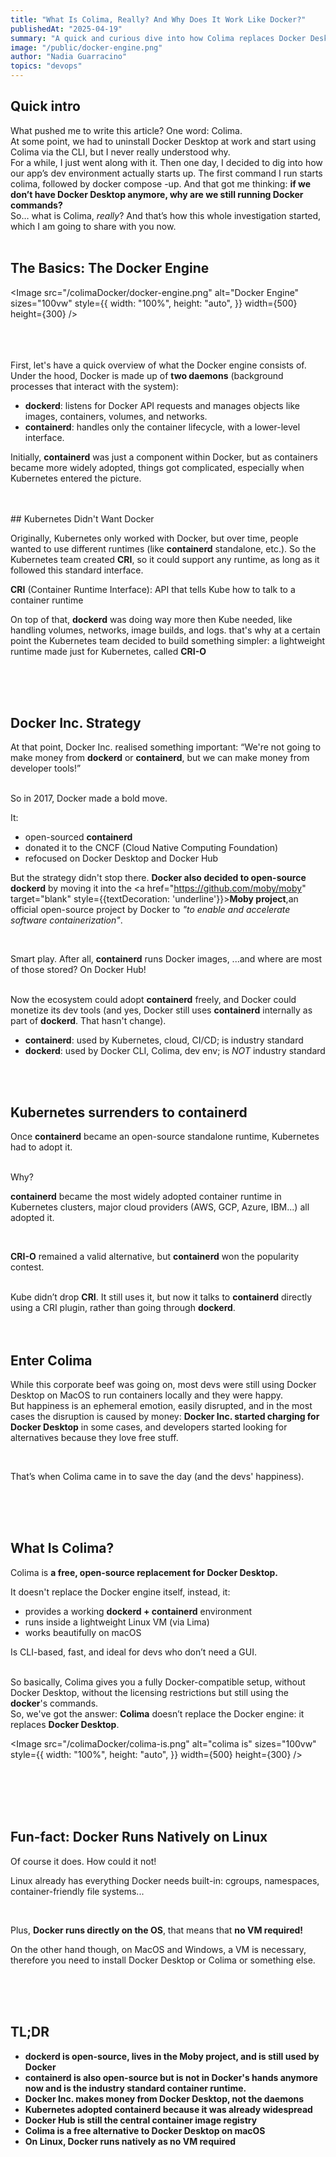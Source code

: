 ```yaml
---
title: "What Is Colima, Really? And Why Does It Work Like Docker?"
publishedAt: "2025-04-19"
summary: "A quick and curious dive into how Colima replaces Docker Desktop, why it still uses Docker commands, and what’s really happening behind the scenes in your dev environment"
image: "/public/docker-engine.png"
author: "Nadia Guarracino"
topics: "devops"
---
```



## Quick intro
What pushed me to write this article? One word: Colima.
<br />
At some point, we had to uninstall Docker Desktop at work and start using Colima via the CLI, but I never really understood why.
<br />For a while, I just went along with it.
Then one day, I decided to dig into how our app’s dev environment actually starts up. The first command I run starts colima, followed by <Highlight>docker compose -up</Highlight>.
And that got me thinking:
 <strong>if we don’t have Docker Desktop anymore, why are we still running Docker commands?</strong>
 <br />
So… what is Colima, <i>really</i>? And that’s how this whole investigation started, which I am going to share with you now.
<br />
<br />
## The Basics: The Docker Engine

<Image
  src="/colimaDocker/docker-engine.png"
  alt="Docker Engine"
  sizes="100vw"
  style={{
    width: "100%",
    height: "auto",
  }}
  width={500}
  height={300}
/>

<br />
<br />
<br />
First, let's have a quick overview of what the Docker engine consists of.
<br />
Under the hood, Docker is made up of <strong>two daemons</strong> (background processes
that interact with the system):

<ul>
  <li>
    <strong>dockerd</strong>: listens for Docker API requests and manages
    objects like images, containers, volumes, and networks.
  </li>
  <li>
    <strong>containerd</strong>: handles only the container lifecycle, with a
    lower-level interface.
  </li>
</ul>

Initially, <strong>containerd</strong> was just a component within Docker, but as containers became more widely adopted, things got complicated, especially when Kubernetes entered the picture.

<br />
<br />
## Kubernetes Didn't Want Docker

Originally, Kubernetes only worked with Docker, but over time, people wanted to use different runtimes (like <strong>containerd</strong> standalone, etc.).
So the Kubernetes team created <strong>CRI</strong>, so it could support any runtime, as long as it followed this standard interface.

<Callout>
  <strong>CRI</strong> (Container Runtime Interface): API that tells Kube how to
  talk to a container runtime
</Callout>

<br />

On top of that, <strong>dockerd</strong> was doing way more then Kube needed, like handling volumes, networks, image builds, and logs.
that's why at a certain point the Kubernetes team decided to build something simpler: a lightweight runtime made just for Kubernetes, called <strong>CRI-O</strong>

<br />
<br />
<br />

## Docker Inc. Strategy

At that point, Docker Inc. realised something important: “We're not going to make money from <strong>dockerd</strong> or <strong>containerd</strong>, but we can make money from developer tools!”

<br />
So in 2017, Docker made a bold move.

It:

<ul>
  <li>
    open-sourced <strong>containerd</strong>
  </li>
  <li>
    donated it to the CNCF (Cloud Native Computing Foundation)
  </li>
  <li>
    refocused on Docker Desktop and Docker Hub
  </li>
</ul>

But the strategy didn't stop there. <strong>Docker also decided to open-source dockerd</strong> by moving it into the <a href="https://github.com/moby/moby" target="blank" style={{textDecoration: 'underline'}}><strong>Moby project</strong></a>,an official open-source project by Docker to <i>"to enable and accelerate software containerization"</i>.

<br />

Smart play. After all, <strong>containerd</strong> runs Docker images, ...and where are most of those stored? On Docker Hub!

<br />
Now the ecosystem could adopt <strong>containerd</strong> freely, and Docker could monetize its dev tools (and yes, Docker still uses <strong>containerd</strong> internally as part of <strong>dockerd</strong>. That hasn't change).

<br />

<Callout>
  <ul>
    <li>
      <strong>containerd</strong>: used by Kubernetes, cloud, CI/CD; is industry standard
    </li>
    <li>
      <strong>dockerd</strong>: used by Docker CLI, Colima, dev env; is <i>NOT</i>  industry standard
    </li>
  </ul>
</Callout>
<br />
<br />

## Kubernetes surrenders to containerd

Once <strong>containerd</strong> became an open-source standalone runtime, Kubernetes had to adopt it.

<br />
Why?
<br />

<strong>containerd</strong> became the most widely adopted container runtime in Kubernetes clusters, major cloud providers (AWS, GCP, Azure, IBM...) all adopted it.

<br />

<strong>CRI-O</strong> remained a valid alternative, but <strong>containerd</strong> won the popularity contest.

<br />
Kube didn’t drop <strong>CRI</strong>. It still uses it, but now it talks to <strong>containerd</strong> directly using a CRI plugin, rather than going through <strong>dockerd</strong>.

<br />
<br />
<br />

## Enter Colima

While this corporate beef was going on, most devs were still using Docker Desktop on MacOS to run containers locally and they were happy.
<br />
But happiness is an ephemeral emotion, easily disrupted, and in the most cases the disruption is caused by money:
<strong>Docker Inc. started charging for Docker Desktop</strong> in some cases, and developers  started looking for alternatives because they love free stuff.

<br />

That’s when Colima came in to save the day (and the devs' happiness).

<br />
<br />
<br />

## What Is Colima?


Colima is  <strong>a free, open-source replacement for Docker Desktop.</strong>
<br />

It doesn't replace the Docker engine itself, instead, it:

<ul>
  <li>
    provides a working <strong>dockerd + containerd</strong> environment
  </li>
  <li>
    runs inside a lightweight Linux VM (via Lima)
  </li>
  <li>
    works beautifully on macOS
  </li>
</ul>

Is CLI-based, fast, and ideal for devs who don’t need a GUI.

<br />
So basically, Colima gives you a fully Docker-compatible setup, without Docker Desktop, without the licensing restrictions but still using the <strong>docker</strong>'s commands.

<br />
<Callout>
  So, we've got the answer:
  <strong>Colima</strong> doesn’t replace the Docker engine: it replaces
  <strong>Docker Desktop</strong>.
</Callout>

<Image
  src="/colimaDocker/colima-is.png"
  alt="colima is"
  sizes="100vw"
  style={{
    width: "100%",
    height: "auto",
  }}
  width={500}
  height={300}
/>

<br />
<br />
<br />
<br />

## Fun-fact: Docker Runs Natively on Linux

Of course it does. How could it not!
<br />

Linux already has everything Docker needs built-in: cgroups, namespaces, container-friendly file systems...

<br />

Plus, <strong>Docker runs directly on the OS</strong>, that means that <strong>no VM required!</strong>

On the other hand though, on MacOS and Windows, a VM is necessary, therefore you need to install
Docker Desktop or Colima or something else.

<br />
<br />
<br />

## TL;DR

<ul>
  <li>
    <strong>dockerd</ strong> is open-source, lives in the Moby project, and is still used by Docker
  </li>

  <li>
    <strong>containerd</strong> is also open-source but is not in Docker's hands anymore
    now and is the industry standard container runtime.
  </li>
  <li>
    <strong>Docker Inc.</strong> makes money from
    <strong>Docker Desktop</strong>, not the daemons
  </li>
  <li>
    Kubernetes adopted <strong>containerd</strong> because it was already
    widespread
  </li>
  <li>
    <strong>Docker Hub</strong> is still the central container image registry
  </li>
  <li>
    <strong>Colima</strong> is a free alternative to Docker Desktop on macOS
  </li>
  <li>
    On <strong>Linux</strong>, Docker runs <strong>natively</strong> as no VM
    required
  </li>
</ul>
<br />
<br />
<br />
<br />
